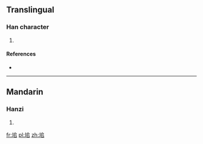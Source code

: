 ==Translingual==

===Han character===
{{Han char|rn=32|rad=土|as=06|sn=9|four=|canj=土竹口口 (GHRR)|ids=⿰[[土]][[𠂤]]}}

# {{defn|Han|sort=土06}}

====References====
* {{Han ref|kx=0228.020|dkj=05042|dj=0464.010|hdz=10439.180|uh=5796|ud=22422}}

----

==Mandarin==

===Hanzi===
{{cmn-hanzi|pin=[[duī]] ([[dui1]]), [[shǎng]] ([[shang3]])|wg=tui<sup>1</sup>, shang<sup>3</sup>}}

# {{defn|lang=cmn|sort=土06}}

[[fr:垖]]
[[pl:垖]]
[[zh:垖]]